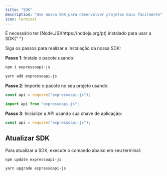 ```yaml
---
title: "SDK"
description: "Use nossa SDK para desenvolver projetos mais facilmente"
icon: terminal
---
```


<Info>
  É necessário ter [Node.JS](https://nodejs.org/pt) instalado para usar a SDK{" "}
</Info>

Siga os passos para realizar a instalação da nossa SDK:

**Passo 1**: Instale o pacote usando:

<CodeGroup>

```bash npm
npm i expressoapi-js
```

```bash yarn
yarn add expressoapi-js
```

</CodeGroup>

**Passo 2**: Importe o pacote no seu projeto usando:

<CodeGroup>

```javascript JavaScript
const api = require("expressoapi-js");
```

```typescript TypeScript
import api from "expressoapi-js";
```

</CodeGroup>

**Passo 3**: Inicialize a API usando sua chave de aplicação:

```javascript
const api = require("expressoapi-js");
```

## Atualizar SDK

Para atualizar a SDK, execute o comando abaixo em seu terminal:

<CodeGroup>

```bash npm
npm update expressoapi-js
```

```bash yarn
yarn upgrade expressoapi-js
```

</CodeGroup>
